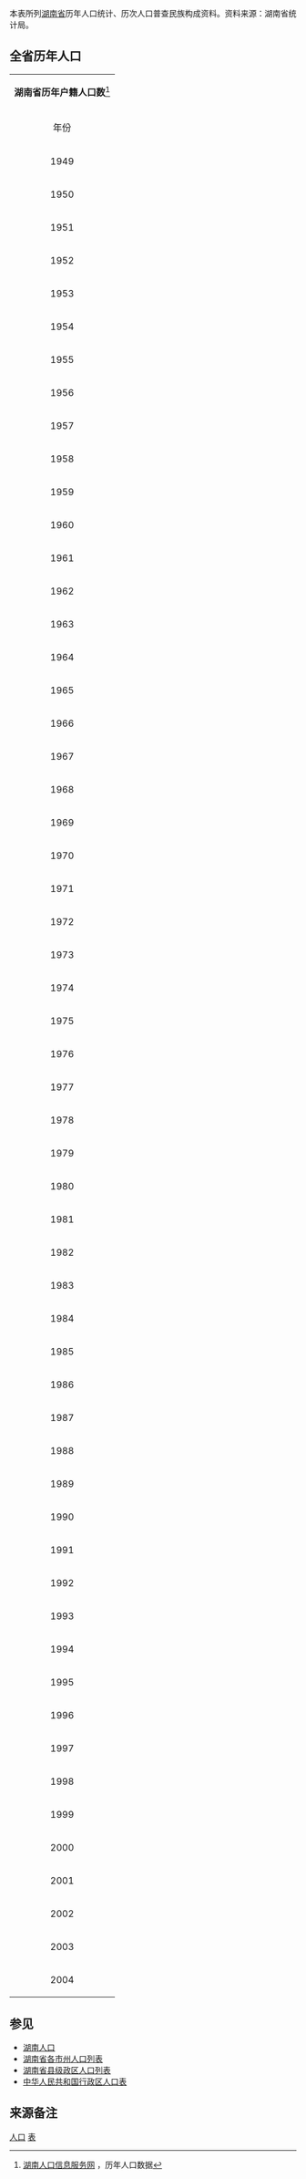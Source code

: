 本表所列[[湖南省|湖南省]]历年人口统计、历次人口普查民族构成资料。资料来源：湖南省统计局。

== 全省历年人口 ==

{| border="1" cellspacing="0" cellpadding="0" bgcolor="#EEEEEE" width="450"
|-----
| align="center" colspan="7" | '''湖南省历年户籍人口数'''<ref>[http://www.hntj.gov.cn/vital_statistics/default.htm 湖南人口信息服务网] {{webarchive|url=https://web.archive.org/web/20080512024116/http://www.hntj.gov.cn/vital_statistics/default.htm |date=2008-05-12 }}，历年人口数据</ref>
|-----
| rowspan="2" align="center" | 年份 || rowspan="2" | 总户数<br>(万户)
| rowspan="2" | 总人口<br>(万人) || colspan="2" |
性别比
| colspan="2" |
城乡分布
|-----
| align="center" | 男 || align="center" | 女
| align="center" | 市镇 || align="center" | 乡村
|-----
| 1949
| align="right" | <font size="2">689.40</font>
| align="right" | 2986.83
| align="right" | <font size="2">1558.45</font>
| align="right" | <font size="2">1428.38</font>
| align="right" | <font size="2">235.95</font>
| align="right" | <font size="2">2750.88</font>
|-----
| 1950
| align="right" | <font size="2">683.75</font>
| align="right" | 3074.34
| align="right" | <font size="2">1601.97</font>
| align="right" | <font size="2">1472.37</font>
| align="right" | <font size="2">245.79</font>
| align="right" | <font size="2">2828.55</font>
|-----
| 1951
| align="right" | <font size="2">743.32</font>
| align="right" | 3190.67
| align="right" | <font size="2">1664.24</font>
| align="right" | <font size="2">1526.43</font>
| align="right" | <font size="2">255.57</font>
| align="right" | <font size="2">2935.10</font>
|-----
| 1952
| align="right" | <font size="2">830.46</font>
| align="right" | 3271.20
| align="right" | <font size="2">1707.79</font>
| align="right" | <font size="2">1563.41</font>
| align="right" | <font size="2">259.08</font>
| align="right" | <font size="2">3012.12</font>
|-----
| 1953
| align="right" | <font size="2">836.11</font>
| align="right" | 3349.70
| align="right" | <font size="2">1751.22</font>
| align="right" | <font size="2">1598.48</font>
| align="right" | <font size="2">260.55</font>
| align="right" | <font size="2">3089.15</font>
|-----
| 1954
| align="right" | <font size="2">844.34</font>
| align="right" | 3429.02
| align="right" | <font size="2">1807.89</font>
| align="right" | <font size="2">1621.13</font>
| align="right" | <font size="2">277.21</font>
| align="right" | <font size="2">3151.81</font>
|-----
| 1955
| align="right" | <font size="2">855.56</font>
| align="right" | 3472.83
| align="right" | <font size="2">1831.58</font>
| align="right" | <font size="2">1641.25</font>
| align="right" | <font size="2">327.94</font>
| align="right" | <font size="2">3144.89</font>
|-----
| 1956
| align="right" | <font size="2">870.53</font>
| align="right" | 3507.43
| align="right" | <font size="2">1836.26</font>
| align="right" | <font size="2">1671.17</font>
| align="right" | <font size="2">329.02</font>
| align="right" | <font size="2">3178.41</font>
|-----
| 1957
| align="right" | <font size="2">883.15</font>
| align="right" | 3603.24
| align="right" | <font size="2">1887.55</font>
| align="right" | <font size="2">1715.69</font>
| align="right" | <font size="2">314.67</font>
| align="right" | <font size="2">3288.57</font>
|-----
| 1958
| align="right" | <font size="2">881.54</font>
| align="right" | 3672.72
| align="right" | <font size="2">1919.61</font>
| align="right" | <font size="2">1753.11</font>
| align="right" | <font size="2">352.78</font>
| align="right" | <font size="2">3319.94</font>
|-----
| 1959
| align="right" | <font size="2">874.96</font>
| align="right" | 3691.95
| align="right" | <font size="2">1933.47</font>
| align="right" | <font size="2">1758.48</font>
| align="right" | <font size="2">494.52</font>
| align="right" | <font size="2">3197.43</font>
|-----
| 1960
| align="right" | <font size="2">891.98</font>
| align="right" | 3569.37
| align="right" | <font size="2">1857.07</font>
| align="right" | <font size="2">1712.30</font>
| align="right" | <font size="2">404.63</font>
| align="right" | <font size="2">3164.74</font>
|-----
| 1961
| align="right" | <font size="2">932.08</font>
| align="right" | 3507.98
| align="right" | <font size="2">1819.55</font>
| align="right" | <font size="2">1688.43</font>
| align="right" | <font size="2">477.73</font>
| align="right" | <font size="2">3030.25</font>
|-----
| 1962
| align="right" | <font size="2">928.07</font>
| align="right" | 3600.26
| align="right" | <font size="2">1870.89</font>
| align="right" | <font size="2">1729.37</font>
| align="right" | <font size="2">384.66</font>
| align="right" | <font size="2">3215.60</font>
|-----
| 1963
| align="right" | <font size="2">920.52</font>
| align="right" | 3715.20
| align="right" | <font size="2">1926.81</font>
| align="right" | <font size="2">1788.39</font>
| align="right" | <font size="2">375.34</font>
| align="right" | <font size="2">3339.86</font>
|-----
| 1964
| align="right" | <font size="2">920.20</font>
| align="right" | 3785.13
| align="right" | <font size="2">1965.75</font>
| align="right" | <font size="2">1819.38</font>
| align="right" | <font size="2">429.54</font>
| align="right" | <font size="2">3355.59</font>
|-----
| 1965
| align="right" | <font size="2">934.09</font>
| align="right" | 3901.47
| align="right" | <font size="2">2022.78</font>
| align="right" | <font size="2">1878.69</font>
| align="right" | <font size="2">405.64</font>
| align="right" | <font size="2">3495.83</font>
|-----
| 1966
| align="right" | <font size="2">939.30</font>
| align="right" | 4009.65
| align="right" | <font size="2">2079.48</font>
| align="right" | <font size="2">1930.17</font>
| align="right" | <font size="2">411.87</font>
| align="right" | <font size="2">3597.78</font>
|-----
| 1967
| align="right" | <font size="2">953.11</font>
| align="right" | 4122.56
| align="right" | <font size="2">2138.25</font>
| align="right" | <font size="2">1984.31</font>
| align="right" | <font size="2">429.40</font>
| align="right" | <font size="2">3693.16</font>
|-----
| 1968
| align="right" | <font size="2">967.12</font>
| align="right" | 4238.65
| align="right" | <font size="2">2198.68</font>
| align="right" | <font size="2">2039.97</font>
| align="right" | <font size="2">446.93</font>
| align="right" | <font size="2">3791.72</font>
|-----
| 1969
| align="right" | <font size="2">981.34</font>
| align="right" | 4358.01
| align="right" | <font size="2">2260.82</font>
| align="right" | <font size="2">2097.19</font>
| align="right" | <font size="2">464.46</font>
| align="right" | <font size="2">3893.55</font>
|-----
| 1970
| align="right" | <font size="2">995.77</font>
| align="right" | 4480.76
| align="right" | <font size="2">2324.73</font>
| align="right" | <font size="2">2156.03</font>
| align="right" | <font size="2">481.97</font>
| align="right" | <font size="2">3998.79</font>
|-----
| 1971
| align="right" | <font size="2">1044.49</font>
| align="right" | 4598.27
| align="right" | <font size="2">2384.91</font>
| align="right" | <font size="2">2213.36</font>
| align="right" | <font size="2">470.86</font>
| align="right" | <font size="2">4127.41</font>
|-----
| 1972
| align="right" | <font size="2">1055.62</font>
| align="right" | 4700.56
| align="right" | <font size="2">2438.55</font>
| align="right" | <font size="2">2262.01</font>
| align="right" | <font size="2">489.75</font>
| align="right" | <font size="2">4210.81</font>
|-----
| 1973
| align="right" | <font size="2">1069.65</font>
| align="right" | 4809.79
| align="right" | <font size="2">2497.79</font>
| align="right" | <font size="2">2312.00</font>
| align="right" | <font size="2">506.49</font>
| align="right" | <font size="2">4303.30</font>
|-----
| 1974
| align="right" | <font size="2">1082.86</font>
| align="right" | 4900.86
| align="right" | <font size="2">2545.64</font>
| align="right" | <font size="2">2355.22</font>
| align="right" | <font size="2">522.34</font>
| align="right" | <font size="2">4378.52</font>
|-----
| 1975
| align="right" | <font size="2">1102.82</font>
| align="right" | 4991.36
| align="right" | <font size="2">2594.18</font>
| align="right" | <font size="2">2397.18</font>
| align="right" | <font size="2">531.82</font>
| align="right" | <font size="2">4459.54</font>
|-----
| 1976
| align="right" | <font size="2">1125.37</font>
| align="right" | 5056.81
| align="right" | <font size="2">2629.85</font>
| align="right" | <font size="2">2426.96</font>
| align="right" | <font size="2">544.71</font>
| align="right" | <font size="2">4512.10</font>
|-----
| 1977
| align="right" | <font size="2">1149.83</font>
| align="right" | 5111.83
| align="right" | <font size="2">2657.88</font>
| align="right" | <font size="2">2453.95</font>
| align="right" | <font size="2">561.21</font>
| align="right" | <font size="2">4550.62</font>
|-----
| 1978
| align="right" | <font size="2">1167.53</font>
| align="right" | 5165.91
| align="right" | <font size="2">2684.80</font>
| align="right" | <font size="2">2481.11</font>
| align="right" | <font size="2">593.86</font>
| align="right" | <font size="2">4572.05</font>
|-----
| 1979
| align="right" | <font size="2">1184.84</font>
| align="right" | 5223.05
| align="right" | <font size="2">2712.32</font>
| align="right" | <font size="2">2510.73</font>
| align="right" | <font size="2">639.60</font>
| align="right" | <font size="2">4583.45</font>
|-----
| 1980
| align="right" | <font size="2">1197.88</font>
| align="right" | 5280.95
| align="right" | <font size="2">2740.40</font>
| align="right" | <font size="2">2540.55</font>
| align="right" | <font size="2">671.05</font>
| align="right" | <font size="2">4609.90</font>
|-----
| 1981
| align="right" | <font size="2">1228.84</font>
| align="right" | 5360.05
| align="right" | <font size="2">2783.12</font>
| align="right" | <font size="2">2576.93</font>
| align="right" | <font size="2">694.72</font>
| align="right" | <font size="2">4665.33</font>
|-----
| 1982
| align="right" | <font size="2">1251.33</font>
| align="right" | 5452.12
| align="right" | <font size="2">2831.03</font>
| align="right" | <font size="2">2621.09</font>
| align="right" | <font size="2">774.75</font>
| align="right" | <font size="2">4677.37</font>
|-----
| 1983
| align="right" | <font size="2">1273.06</font>
| align="right" | 5509.43
| align="right" | <font size="2">2864.09</font>
| align="right" | <font size="2">2645.34</font>
| align="right" | <font size="2">794.46</font>
| align="right" | <font size="2">4714.97</font>
|-----
| 1984
| align="right" | <font size="2">1299.34</font>
| align="right" | 5561.32
| align="right" | <font size="2">2893.92</font>
| align="right" | <font size="2">2667.40</font>
| align="right" | <font size="2">857.56</font>
| align="right" | <font size="2">4703.76</font>
|-----
| 1985
| align="right" | <font size="2">1334.54</font>
| align="right" | 5622.49
| align="right" | <font size="2">2928.44</font>
| align="right" | <font size="2">2694.05</font>
| align="right" | <font size="2">915.90</font>
| align="right" | <font size="2">4706.59</font>
|-----
| 1986
| align="right" | <font size="2">1407.45</font>
| align="right" | 5695.73
| align="right" | <font size="2">2966.85</font>
| align="right" | <font size="2">2728.88</font>
| align="right" | <font size="2">963.15</font>
| align="right" | <font size="2">4732.58</font>
|-----
| 1987
| align="right" | <font size="2">1485.85</font>
| align="right" | 5782.61
| align="right" | <font size="2">3012.59</font>
| align="right" | <font size="2">2770.02</font>
| align="right" | <font size="2">1003.28</font>
| align="right" | <font size="2">4779.33</font>
|-----
| 1988
| align="right" | <font size="2">1562.45</font>
| align="right" | 5915.68
| align="right" | <font size="2">3079.65</font>
| align="right" | <font size="2">2836.03</font>
| align="right" | <font size="2">1044.12</font>
| align="right" | <font size="2">4871.56</font>
|-----
| 1989
| align="right" | <font size="2">1623.00</font>
| align="right" | 6013.62
| align="right" | <font size="2">3130.76</font>
| align="right" | <font size="2">2882.86</font>
| align="right" | <font size="2">1049.25</font>
| align="right" | <font size="2">4964.37</font>
|-----
| 1990
| align="right" | <font size="2">1661.65</font>
| align="right" | 6110.89
| align="right" | <font size="2">3178.31</font>
| align="right" | <font size="2">2932.58</font>
| align="right" | <font size="2">1072.46</font>
| align="right" | <font size="2">5038.43</font>
|-----
| 1991
| align="right" | <font size="2">1697.69</font>
| align="right" | 6166.33
| align="right" | <font size="2">3208.42</font>
| align="right" | <font size="2">2957.91</font>
| align="right" | <font size="2">1147.86</font>
| align="right" | <font size="2">5018.47</font>
|-----
| 1992
| align="right" | <font size="2">1725.72</font>
| align="right" | 6207.78
| align="right" | <font size="2">3231.73</font>
| align="right" | <font size="2">2976.05</font>
| align="right" | <font size="2">1217.74</font>
| align="right" | <font size="2">4990.04</font>
|-----
| 1993
| align="right" | <font size="2">1745.47</font>
| align="right" | 6245.58
| align="right" | <font size="2">3249.20</font>
| align="right" | <font size="2">2996.38</font>
| align="right" | <font size="2">1205.95</font>
| align="right" | <font size="2">5039.63</font>
|-----
| 1994
| align="right" | <font size="2">1765.67</font>
| align="right" | 6302.58
| align="right" | <font size="2">3279.07</font>
| align="right" | <font size="2">3023.51</font>
| align="right" | <font size="2">1356.56</font>
| align="right" | <font size="2">4946.02</font>
|-----
| 1995
| align="right" | <font size="2">1796.19</font>
| align="right" | 6392.00
| align="right" | <font size="2">3322.27</font>
| align="right" | <font size="2">3069.73</font>
| align="right" | <font size="2">1550.99</font>
| align="right" | <font size="2">4841.01</font>
|-----
| 1996
| align="right" | <font size="2">1799.97</font>
| align="right" | 6428.00
| align="right" | <font size="2">3339.25</font>
| align="right" | <font size="2">3088.75</font>
| align="right" | <font size="2">1606.95</font>
| align="right" | <font size="2">4821.05</font>
|-----
| 1997
| align="right" | <font size="2">1798.83</font>
| align="right" | 6465.00
| align="right" | <font size="2">3356.43</font>
| align="right" | <font size="2">3108.57</font>
| align="right" | <font size="2">1629.00</font>
| align="right" | <font size="2">4836.00</font>
|-----
| 1998
| align="right" | <font size="2">1809.00</font>
| align="right" | 6502.00
| align="right" | <font size="2">3374.33</font>
| align="right" | <font size="2">3127.67</font>
| align="right" | <font size="2">1684.00</font>
| align="right" | <font size="2">4818.00</font>
|-----
| 1999
| align="right" | <font size="2">1814.64</font>
| align="right" | 6532.00
| align="right" | <font size="2">3389.32</font>
| align="right" | <font size="2">3142.68</font>
| align="right" | <font size="2">1724.00</font>
| align="right" | <font size="2">4808.00</font>
|-----
| 2000
| align="right" | <font size="2">1874.87</font>
| align="right" | 6562.05
| align="right" | <font size="2">3422.77</font>
| align="right" | <font size="2">3139.28</font>
| align="right" | <font size="2">1952.21</font>
| align="right" | <font size="2">4609.84</font>
|-----
| 2001
| align="right" | <font size="2">1884.47</font>
| align="right" | 6595.85
| align="right" | <font size="2">3409.72</font>
| align="right" | <font size="2">3186.13</font>
| align="right" | <font size="2">2031.52</font>
| align="right" | <font size="2">4564.33</font>
|-----
| 2002
| align="right" | <font size="2">1899.30</font>
| align="right" | 6628.50
| align="right" | <font size="2">3433.56</font>
| align="right" | <font size="2">3194.94</font>
| align="right" | <font size="2">2121.12</font>
| align="right" | <font size="2">4507.38</font>
|-----
| 2003
| align="right" | <font size="2">1929.59</font>
| align="right" | 6662.80
| align="right" | <font size="2">3453.33</font>
| align="right" | <font size="2">3209.47</font>
| align="right" | <font size="2">2232.04</font>
| align="right" | <font size="2">4430.76</font>
|-----
| 2004
| align="right" | <font size="2">1991.34</font>
| align="right" | 6697.70
| align="right" | <font size="2">3470.75</font>
| align="right" | <font size="2">3226.95</font>
| align="right" | <font size="2">2377.68</font>
| align="right" | <font size="2">4320.02</font>
|}

== 参见 ==
*[[湖南人口|湖南人口]]
*[[湖南省各市州人口列表|湖南省各市州人口列表]]
*[[湖南省县级政区人口列表|湖南省县级政区人口列表]]
*[[中华人民共和国行政区人口表|中华人民共和国行政区人口表]]

== 来源备注 ==
<references/>

[[Category:湖南列表|人口]]
[[Category:湖南人口|表]]